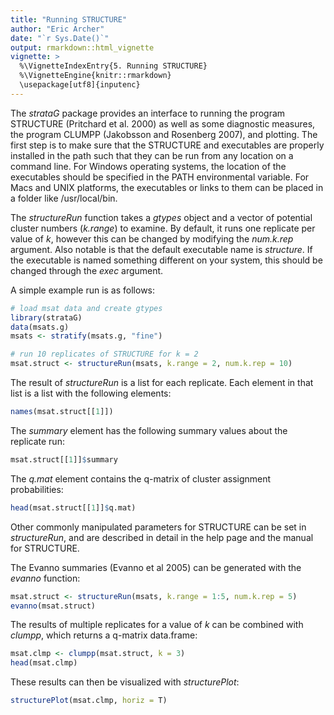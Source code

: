 ```yaml
---
title: "Running STRUCTURE"
author: "Eric Archer"
date: "`r Sys.Date()`"
output: rmarkdown::html_vignette
vignette: >
  %\VignetteIndexEntry{5. Running STRUCTURE}
  %\VignetteEngine{knitr::rmarkdown}
  \usepackage[utf8]{inputenc}
---
```

The _strataG_ package provides an interface to running the program STRUCTURE (Pritchard et al. 2000) as well as some diagnostic measures, the program CLUMPP (Jakobsson and Rosenberg 2007), and plotting. The first step is to make sure that the STRUCTURE and executables are properly installed in the path such that they can be run from any location on a command line. For Windows operating systems, the location of the executables should be specified in the PATH environmental variable. For Macs and UNIX platforms, the executables or links to them can be placed in a folder like /usr/local/bin.

The _structureRun_ function takes a _gtypes_ object and a vector of potential cluster numbers (_k.range_) to examine. By default, it runs one replicate per value of _k_, however this can be changed by modifying the _num.k.rep_ argument. Also notable is that the default executable name is _structure_. If the executable is named something different on your system, this should be changed through the _exec_ argument.

A simple example run is as follows:
```r
# load msat data and create gtypes
library(strataG)
data(msats.g)
msats <- stratify(msats.g, "fine")

# run 10 replicates of STRUCTURE for k = 2
msat.struct <- structureRun(msats, k.range = 2, num.k.rep = 10)
```

The result of _structureRun_ is a list for each replicate. Each element in that list is a list with the following elements:
```r
names(msat.struct[[1]])
```

The _summary_ element has the following summary values about the replicate run:
```r
msat.struct[[1]]$summary
```

The _q.mat_ element contains the q-matrix of cluster assignment probabilities:
```r
head(msat.struct[[1]]$q.mat)
```

Other commonly manipulated parameters for STRUCTURE can be set in _structureRun_, and are described in detail in the help page and the manual for STRUCTURE.

The Evanno summaries (Evanno et al 2005) can be generated with the _evanno_ function:
```r
msat.struct <- structureRun(msats, k.range = 1:5, num.k.rep = 5)
evanno(msat.struct)
```

The results of multiple replicates for a value of _k_ can be combined with _clumpp_, which returns a q-matrix data.frame:
```r
msat.clmp <- clumpp(msat.struct, k = 3)
head(msat.clmp)
```

These results can then be visualized with _structurePlot_:
```r
structurePlot(msat.clmp, horiz = T)
```